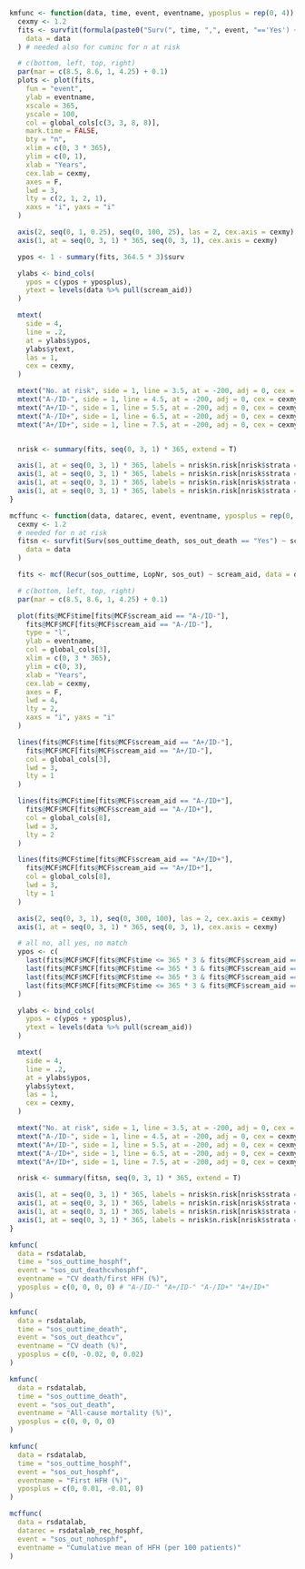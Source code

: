 ```r

kmfunc <- function(data, time, event, eventname, yposplus = rep(0, 4)) {
  cexmy <- 1.2
  fits <- survfit(formula(paste0("Surv(", time, ",", event, "=='Yes') ~ scream_aid")),
    data = data
  ) # needed also for cuminc for n at risk

  # c(bottom, left, top, right)
  par(mar = c(8.5, 8.6, 1, 4.25) + 0.1)
  plots <- plot(fits,
    fun = "event",
    ylab = eventname,
    xscale = 365,
    yscale = 100,
    col = global_cols[c(3, 3, 8, 8)],
    mark.time = FALSE,
    bty = "n",
    xlim = c(0, 3 * 365),
    ylim = c(0, 1),
    xlab = "Years",
    cex.lab = cexmy,
    axes = F,
    lwd = 3,
    lty = c(2, 1, 2, 1),
    xaxs = "i", yaxs = "i"
  )

  axis(2, seq(0, 1, 0.25), seq(0, 100, 25), las = 2, cex.axis = cexmy)
  axis(1, at = seq(0, 3, 1) * 365, seq(0, 3, 1), cex.axis = cexmy)

  ypos <- 1 - summary(fits, 364.5 * 3)$surv

  ylabs <- bind_cols(
    ypos = c(ypos + yposplus),
    ytext = levels(data %>% pull(scream_aid))
  )

  mtext(
    side = 4,
    line = .2,
    at = ylabs$ypos,
    ylabs$ytext,
    las = 1,
    cex = cexmy,
  )

  mtext("No. at risk", side = 1, line = 3.5, at = -200, adj = 0, cex = cexmy, font = 2)
  mtext("A-/ID-", side = 1, line = 4.5, at = -200, adj = 0, cex = cexmy)
  mtext("A+/ID-", side = 1, line = 5.5, at = -200, adj = 0, cex = cexmy)
  mtext("A-/ID+", side = 1, line = 6.5, at = -200, adj = 0, cex = cexmy)
  mtext("A+/ID+", side = 1, line = 7.5, at = -200, adj = 0, cex = cexmy)


  nrisk <- summary(fits, seq(0, 3, 1) * 365, extend = T)

  axis(1, at = seq(0, 3, 1) * 365, labels = nrisk$n.risk[nrisk$strata == "scream_aid=A-/ID-"], line = 3.5, tick = FALSE, cex.axis = cexmy)
  axis(1, at = seq(0, 3, 1) * 365, labels = nrisk$n.risk[nrisk$strata == "scream_aid=A+/ID-"], line = 4.5, tick = FALSE, cex.axis = cexmy)
  axis(1, at = seq(0, 3, 1) * 365, labels = nrisk$n.risk[nrisk$strata == "scream_aid=A-/ID+"], line = 5.5, tick = FALSE, cex.axis = cexmy)
  axis(1, at = seq(0, 3, 1) * 365, labels = nrisk$n.risk[nrisk$strata == "scream_aid=A+/ID+"], line = 6.5, tick = FALSE, cex.axis = cexmy)
}
```

```r

mcffunc <- function(data, datarec, event, eventname, yposplus = rep(0, 2)) {
  cexmy <- 1.2
  # needed for n at risk
  fitsn <- survfit(Surv(sos_outtime_death, sos_out_death == "Yes") ~ scream_aid,
    data = data
  )

  fits <- mcf(Recur(sos_outtime, LopNr, sos_out) ~ scream_aid, data = datarec)

  # c(bottom, left, top, right)
  par(mar = c(8.5, 8.6, 1, 4.25) + 0.1)

  plot(fits@MCF$time[fits@MCF$scream_aid == "A-/ID-"],
    fits@MCF$MCF[fits@MCF$scream_aid == "A-/ID-"],
    type = "l",
    ylab = eventname,
    col = global_cols[3],
    xlim = c(0, 3 * 365),
    ylim = c(0, 3),
    xlab = "Years",
    cex.lab = cexmy,
    axes = F,
    lwd = 4,
    lty = 2,
    xaxs = "i", yaxs = "i"
  )

  lines(fits@MCF$time[fits@MCF$scream_aid == "A+/ID-"],
    fits@MCF$MCF[fits@MCF$scream_aid == "A+/ID-"],
    col = global_cols[3],
    lwd = 3,
    lty = 1
  )

  lines(fits@MCF$time[fits@MCF$scream_aid == "A-/ID+"],
    fits@MCF$MCF[fits@MCF$scream_aid == "A-/ID+"],
    col = global_cols[8],
    lwd = 3,
    lty = 2
  )

  lines(fits@MCF$time[fits@MCF$scream_aid == "A+/ID+"],
    fits@MCF$MCF[fits@MCF$scream_aid == "A+/ID+"],
    col = global_cols[8],
    lwd = 3,
    lty = 1
  )

  axis(2, seq(0, 3, 1), seq(0, 300, 100), las = 2, cex.axis = cexmy)
  axis(1, at = seq(0, 3, 1) * 365, seq(0, 3, 1), cex.axis = cexmy)

  # all no, all yes, no match
  ypos <- c(
    last(fits@MCF$MCF[fits@MCF$time <= 365 * 3 & fits@MCF$scream_aid == "A-/ID-"]),
    last(fits@MCF$MCF[fits@MCF$time <= 365 * 3 & fits@MCF$scream_aid == "A+/ID-"]),
    last(fits@MCF$MCF[fits@MCF$time <= 365 * 3 & fits@MCF$scream_aid == "A-/ID+"]),
    last(fits@MCF$MCF[fits@MCF$time <= 365 * 3 & fits@MCF$scream_aid == "A+/ID+"])
  )

  ylabs <- bind_cols(
    ypos = c(ypos + yposplus),
    ytext = levels(data %>% pull(scream_aid))
  )

  mtext(
    side = 4,
    line = .2,
    at = ylabs$ypos,
    ylabs$ytext,
    las = 1,
    cex = cexmy,
  )

  mtext("No. at risk", side = 1, line = 3.5, at = -200, adj = 0, cex = cexmy, font = 2)
  mtext("A-/ID-", side = 1, line = 4.5, at = -200, adj = 0, cex = cexmy)
  mtext("A+/ID-", side = 1, line = 5.5, at = -200, adj = 0, cex = cexmy)
  mtext("A-/ID+", side = 1, line = 6.5, at = -200, adj = 0, cex = cexmy)
  mtext("A+/ID+", side = 1, line = 7.5, at = -200, adj = 0, cex = cexmy)

  nrisk <- summary(fitsn, seq(0, 3, 1) * 365, extend = T)

  axis(1, at = seq(0, 3, 1) * 365, labels = nrisk$n.risk[nrisk$strata == "scream_aid=A-/ID-"], line = 3.5, tick = FALSE, cex.axis = cexmy)
  axis(1, at = seq(0, 3, 1) * 365, labels = nrisk$n.risk[nrisk$strata == "scream_aid=A+/ID-"], line = 4.5, tick = FALSE, cex.axis = cexmy)
  axis(1, at = seq(0, 3, 1) * 365, labels = nrisk$n.risk[nrisk$strata == "scream_aid=A-/ID+"], line = 5.5, tick = FALSE, cex.axis = cexmy)
  axis(1, at = seq(0, 3, 1) * 365, labels = nrisk$n.risk[nrisk$strata == "scream_aid=A+/ID+"], line = 6.5, tick = FALSE, cex.axis = cexmy)
}
```

```r
kmfunc(
  data = rsdatalab,
  time = "sos_outtime_hosphf",
  event = "sos_out_deathcvhosphf",
  eventname = "CV death/first HFH (%)",
  yposplus = c(0, 0, 0, 0) # "A-/ID-" "A+/ID-" "A-/ID+" "A+/ID+"
)
```

```r
kmfunc(
  data = rsdatalab,
  time = "sos_outtime_death",
  event = "sos_out_deathcv",
  eventname = "CV death (%)",
  yposplus = c(0, -0.02, 0, 0.02)
)
```

```r
kmfunc(
  data = rsdatalab,
  time = "sos_outtime_death",
  event = "sos_out_death",
  eventname = "All-cause mortality (%)",
  yposplus = c(0, 0, 0, 0)
)
```

```r
kmfunc(
  data = rsdatalab,
  time = "sos_outtime_hosphf",
  event = "sos_out_hosphf",
  eventname = "First HFH (%)",
  yposplus = c(0, 0.01, -0.01, 0)
)
```

```r
mcffunc(
  data = rsdatalab,
  datarec = rsdatalab_rec_hosphf,
  event = "sos_out_nohosphf",
  eventname = "Cumulative mean of HFH (per 100 patients)"
)
```
